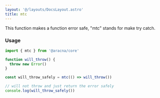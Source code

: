 ```yaml
---
layout: '@/layouts/DocsLayout.astro'
title: mtc
---
```


This function makes a function error safe, "mtc" stands for make try catch.

### Usage

```ts
import { mtc } from '@aracna/core'

function will_throw() {
  throw new Error()
}

const will_throw_safely = mtc(() => will_throw())

// will not throw and just return the error safely
console.log(will_throw_safely())
```

